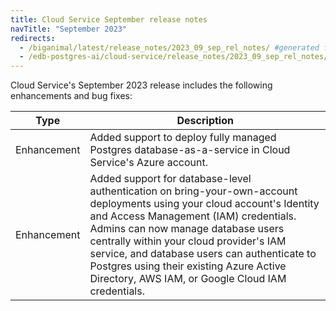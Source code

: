 ```yaml
---
title: Cloud Service September release notes
navTitle: "September 2023"
redirects:
  - /biganimal/latest/release_notes/2023_09_sep_rel_notes/ #generated for BigAnimal URL path removal branch
  - /edb-postgres-ai/cloud-service/release_notes/2023_09_sep_rel_notes/
---
```


Cloud Service's September 2023 release includes the following enhancements and bug fixes:

|    Type     |                                                                                                                                                                                            Description                                                                                                                                                                                            |
| ----------- | ------------------------------------------------------------------------------------------------------------------------------------------------------------------------------------------------------------------------------------------------------------------------------------------------------------------------------------------------------------------------------------------------- |
| Enhancement | Added support to deploy fully managed Postgres database-as-a-service in Cloud Service's Azure account.                                                                                                                                                                                                                                                                                                |
| Enhancement | Added support for database-level authentication on bring-your-own-account deployments using your cloud account's Identity and Access Management (IAM) credentials. Admins can now manage database users centrally within your cloud provider's IAM service, and database users can authenticate to Postgres using their existing Azure Active Directory, AWS IAM, or Google Cloud IAM credentials. |
